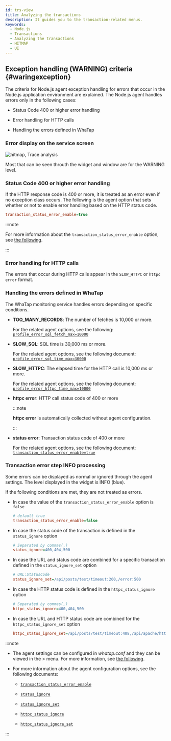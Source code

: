 ```yaml
---
id: trs-view
title: Analyzing the transactions
description: It guides you to the transaction-related menus.
keywords:
  - Node.js
  - Transactions
  - Analyzing the transactions
  - HITMAP
  - UI
---
```



<Trsview />

## Exception handling (WARNING) criteria {#waringexception}

The criteria for Node.js agent exception handling for errors that occur in the Node.js application environment are explained. The Node.js agent handles errors only in the following cases:

- Status Code 400 or higher error handling

- Error handling for HTTP calls

- Handling the errors defined in WhaTap

### Error display on the service screen

![hitmap, Trace analysis](/img/faq/apm-faq-hitmap-error.png)

Most <Cmdname sid="TTL06087" className="uitext" /> that can be seen throuth the <Cmdname sid="AA005" className="uitext" /> widget and <Cmdname sid="TTL06209" className="uitext" /> window are for the <span class="slow">WARNING</span> level.

### Status Code 400 or higher error handling

If the HTTP response code is 400 or more, it is treated as an error even if no exception class occurs. The following is the agent option that sets whether or not to enable error handling based on the HTTP status code. 

```ini title="whatap.conf"
transaction_status_error_enable=true
```

:::note

For more information about the `transaction_status_error_enable` option, see [the following](agent-transaction#transaction_status_error_enable).

:::

### Error handling for HTTP calls

The errors that occur during HTTP calls appear in the `SLOW_HTTPC` or `httpc error` format.

### Handling the errors defined in WhaTap

The WhaTap monitoring service handles errors depending on specific conditions.

- **TOO_MANY_RECORDS**: The number of fetches is 10,000 or more.

  For the related agent options, see the following: [`profile_error_sql_fetch_max=10000`](agent-dbsql#profile_error_sql_fetch_max)

- **SLOW_SQL**: SQL time is 30,000 ms or more.

  For the related agent options, see the following document: [`profile_error_sql_time_max=30000`](agent-dbsql#profile_error_sql_time_max)

- **SLOW_HTTPC**: The elapsed time for the HTTP call is 10,000 ms or more.

  For the related agent options, see the following document: [`profile_error_httpc_time_max=10000`](agent-httpcapicall#profile_error_httpc_time_max)

- **httpc error**: HTTP call status code of 400 or more

  :::note

  **httpc error** is automatically collected without agent configuration.

  :::

- **status error**: Transaction status code of 400 or more

  For the related agent options, see the following document: [`transaction_status_error_enable=true`](agent-transaction#transaction_status_error_enable)

### Transaction error step INFO processing

Some errors can be displayed as normal or ignored through the agent settings. The level displayed in the <Cmdname sid="AA005" className="uitext" /> widget is <span class="normal">INFO</span> (blue).

If the following conditions are met, they are not treated as errors.

- In case the value of the `transaction_status_error_enable` option is `false`

  ```ini title="whatap.conf"
  # default true
  transaction_status_error_enable=false
  ```

- In case the status code of the transaction is defined in the `status_ignore` option

  ```ini title="whatap.conf"
  # Separated by commas(,)
  status_ignore=400,404,500
  ```

- In case the URL and status code are combined for a specific transaction defined in the `status_ignore_set` option

  ```ini title="whatap.conf"
  # URL:StatusCode
  status_ignore_set=/api/posts/test/timeout:200,/error:500
  ```

- In case the HTTP status code is defined in the `httpc_status_ignore` option

  ```ini title="whatap.conf"
  # Separated by commas(,)
  httpc_status_ignore=400,404,500
  ```

- In case the URL and HTTP status code are combined for the `httpc_status_ignore_set` option

  ```ini title="whatap.conf"
  httpc_status_ignore_set=/api/posts/test/timeout:408,/api/apache/httpclient/posts/timeout:500
  ```

:::note

- The agent settings can be configured in _whatap.conf_ and they can be viewed in the <Cmdname sid="management" className="uitext" /> &gt; <Cmdname sid="agent_configuration" className="uitext" /> menu. For more information, see [the following](set-agent).

- For more information about the agent configuration options, see the following documents:

  - [`transaction_status_error_enable`](agent-transaction#transaction_status_error_enable)

  - [`status_ignore`](agent-transaction#status_ignore)

  - [`status_ignore_set`](agent-transaction#status_ignore_set)

  - [`httpc_status_ignore`](agent-transaction#httpc_status_ignore)

  - [`httpc_status_ignore_set`](agent-transaction#httpc_status_ignore_set)

:::
